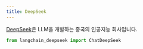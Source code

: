 ```yaml
---
title: DeepSeek
---
```


[DeepSeek](https://www.deepseek.com/)은 LLM을 개발하는 중국의 인공지능 회사입니다.

```python
from langchain_deepseek import ChatDeepSeek
```